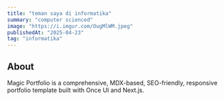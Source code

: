 ```yaml
---
title: "teman saya di informatika"
summary: "computer scienced"
image: "https://i.imgur.com/OugMlWM.jpeg"
publishedAt: "2025-04-23"
tag: "informatika"
---
```


## About

Magic Portfolio is a comprehensive, MDX-based, SEO-friendly, responsive portfolio template built with Once UI and Next.js.
